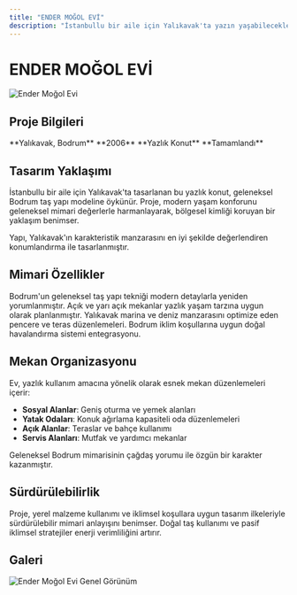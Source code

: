 ```yaml
---
title: "ENDER MOĞOL EVİ"
description: "İstanbullu bir aile için Yalıkavak'ta yazın yaşabilecekleri bir konut. Geleneksel Bodrum taş yapı modeline öykünmüştür."
---
```


# ENDER MOĞOL EVİ

<Frame>
  <img src="https://v5.airtableusercontent.com/v3/u/45/45/1758139200000/eT_0ZPOkOFEwB6zRV6CqYw/HQ2_pNouhDz_6Nwq8Txs_jaGC9ospwU5sZcvkVN0Wyta7Q7Wcl5Bh3u5vgzND3KoPcxmOPpbvjjxNe0JUBUDbeRIcAeqW6qUSLVjIrVJPgMEdConntZpUvQtJVDebTBgwyhoniy4X0X2cvi6cqFV_Q/6iYMcXv8YB5-6sZYgZjlPw3QsCKSq86KO1MjJK8sC58" alt="Ender Moğol Evi" />
</Frame>

## Proje Bilgileri

<CardGroup cols={2}>
  <Card title="Konum" icon="location-dot">
    **Yalıkavak, Bodrum**
  </Card>
  <Card title="Yıl" icon="calendar">
    **2006**
  </Card>
  <Card title="Tip" icon="house">
    **Yazlık Konut**
  </Card>
  <Card title="Durum" icon="check">
    **Tamamlandı**
  </Card>
</CardGroup>

## Tasarım Yaklaşımı

İstanbullu bir aile için Yalıkavak'ta tasarlanan bu yazlık konut, geleneksel Bodrum taş yapı modeline öykünür. Proje, modern yaşam konforunu geleneksel mimari değerlerle harmanlayarak, bölgesel kimliği koruyan bir yaklaşım benimser.

<Note>
Yapı, Yalıkavak'ın karakteristik manzarasını en iyi şekilde değerlendiren konumlandırma ile tasarlanmıştır.
</Note>

## Mimari Özellikler

<Steps>
  <Step title="Geleneksel Taş Yapı">
    Bodrum'un geleneksel taş yapı tekniği modern detaylarla yeniden yorumlanmıştır.
  </Step>
  <Step title="Yazlık Yaşam">
    Açık ve yarı açık mekanlar yazlık yaşam tarzına uygun olarak planlanmıştır.
  </Step>
  <Step title="Manzara Odaklı Tasarım">
    Yalıkavak marina ve deniz manzarasını optimize eden pencere ve teras düzenlemeleri.
  </Step>
  <Step title="Doğal Havalandırma">
    Bodrum iklim koşullarına uygun doğal havalandırma sistemi entegrasyonu.
  </Step>
</Steps>

## Mekan Organizasyonu

Ev, yazlık kullanım amacına yönelik olarak esnek mekan düzenlemeleri içerir:

- **Sosyal Alanlar**: Geniş oturma ve yemek alanları
- **Yatak Odaları**: Konuk ağırlama kapasiteli oda düzenlemeleri  
- **Açık Alanlar**: Teraslar ve bahçe kullanımı
- **Servis Alanları**: Mutfak ve yardımcı mekanlar

<Tip>
Geleneksel Bodrum mimarisinin çağdaş yorumu ile özgün bir karakter kazanmıştır.
</Tip>

## Sürdürülebilirlik

Proje, yerel malzeme kullanımı ve iklimsel koşullara uygun tasarım ilkeleriyle sürdürülebilir mimari anlayışını benimser. Doğal taş kullanımı ve pasif iklimsel stratejiler enerji verimliliğini artırır.

## Galeri

<CardGroup cols={2}>
  <Card>
    <Frame>
      <img src="https://v5.airtableusercontent.com/v3/u/45/45/1758139200000/eT_0ZPOkOFEwB6zRV6CqYw/HQ2_pNouhDz_6Nwq8Txs_jaGC9ospwU5sZcvkVN0Wyta7Q7Wcl5Bh3u5vgzND3KoPcxmOPpbvjjxNe0JUBUDbeRIcAeqW6qUSLVjIrVJPgMEdConntZpUvQtJVDebTBgwyhoniy4X0X2cvi6cqFV_Q/6iYMcXv8YB5-6sZYgZjlPw3QsCKSq86KO1MjJK8sC58" alt="Ender Moğol Evi Genel Görünüm" />
    </Frame>
  </Card>
</CardGroup>

